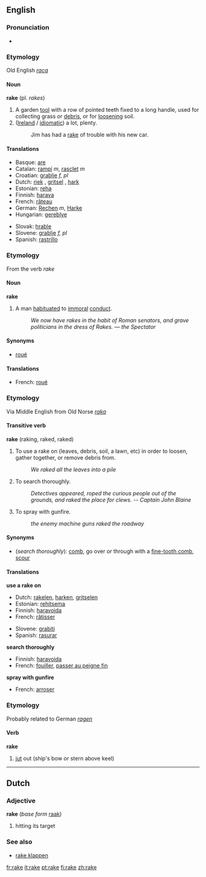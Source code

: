 ==English==
===Pronunciation===
*{{audio|en-us-rake.ogg|Audio (US)}}
===Etymology===
Old English ''[[raca]]''
====Noun====
'''rake''' (pl. ''rakes'')

#A garden [[tool]] with a row of pointed teeth fixed to a long handle, used for collecting grass or [[debris]], or for [[loosen]]ing soil.
#([[Ireland]] / [[idiomatic]]) a lot, plenty.
#:Jim has had a [[rake]] of trouble with his new car.

====Translations====
{{top}}
*Basque: [[are]]
*Catalan: [[rampí]] ''m'', [[rasclet]] ''m''
*Croatian: [[grablje]] ''f, pl''
*Dutch: [[riek]] {{m}}, [[gritsel]] {{m}}, [[hark#Dutch|hark]] {{m}}
*Estonian: [[reha]]
*Finnish: [[harava]]
*French: [[râteau]] {{m}}
*German: [[Rechen]] ''m'', [[Harke]] {{f}}
*Hungarian: [[gereblye]]
{{mid}}
*Slovak: [[hrable]]
*Slovene: [[grablje]] ''f, pl''
*Spanish: [[rastrillo]] {{m}}
{{bottom}}


===Etymology===
From the verb ''rake''
====Noun====
'''rake'''

#A man [[habituate]]d to [[immoral]] [[conduct]].
#:''We now have rakes in the habit of Roman senators, and grave politicians in the dress of Rakes. &mdash; the Spectator''

====Synonyms====
* [[roué]]

====Translations====
{{top}}
*French: [[roué#French|roué]] {{m}}
{{mid}}
{{bottom}}

===Etymology===
Via Middle English from Old Norse ''[[raka]]''
====Transitive verb====
'''rake''' (raking, raked, raked)

#To use a rake on (leaves, debris, soil, a lawn, etc) in order to loosen, gather together, or remove debris from.
#:''We raked all the leaves into a pile''
#To search thoroughly.
#:''Detectives appeared, roped the curious people out of the grounds, and raked the place for clews.  -- Captain John Blaine''
#To spray with gunfire.
#:''the enemy machine guns raked the roadway''

====Synonyms====
*(''search thoroughly''): [[comb]], go over ''or'' through with a [[fine-tooth comb]], [[scour]]

====Translations====
'''use a rake on'''
{{top}}
*Dutch: [[rakelen]], [[harken]], [[gritselen]]
*Estonian: [[rehitsema]]
*Finnish: [[haravoida]]
*French: [[râtisser]]
{{mid}}
*Slovene: [[grabiti]]
*Spanish: [[rasurar]]
{{bottom}}

'''search thoroughly'''
{{top}}
*Finnish: [[haravoida]]
*French: [[fouiller]], [[passer au peigne fin]]
{{mid}}
{{bottom}}

'''spray with gunfire'''
{{top}}
*French: [[arroser]]
{{mid}}
{{bottom}}

===Etymology===
Probably related to German ''[[ragen]]''
====Verb====
'''rake'''

# [[jut]] out (ship's bow or stern above keel)

----

==Dutch==
=== Adjective ===
'''rake''' (''base form'' [[raak]])

# hitting its target

===See also===
*[[rake klappen]]

[[fr:rake]]
[[it:rake]]
[[pt:rake]]
[[fi:rake]]
[[zh:rake]]